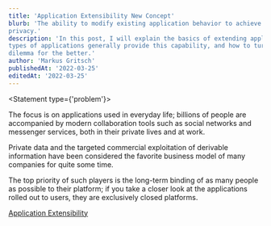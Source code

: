 ```yaml
---
title: 'Application Extensibility New Concept'
blurb: 'The ability to modify existing application behavior to achieve greater
privacy.'
description: 'In this post, I will explain the basics of extending applications, which
types of applications generally provide this capability, and how to turn this
dilemma for the better.'
author: 'Markus Gritsch'
publishedAt: '2022-03-25'
editedAt: '2022-03-25'
---
```


<Statement type={'problem'}>

The focus is on applications used in everyday life; billions of people are
accompanied by modern collaboration tools such as social networks and messenger
services, both in their private lives and at work.

Private data and the targeted commercial exploitation of derivable information
have been considered the favorite business model of many companies for quite
some time.

The top priority of such players is the long-term binding of as many people as
possible to their platform; if you take a closer look at the applications rolled
out to users, they are exclusively closed platforms.

</Statement>

[Application Extensibility](/blog/application-extensibility)
